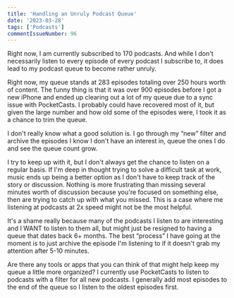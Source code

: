 ```yaml
---
title: 'Handling an Unruly Podcast Queue'
date: '2023-03-28'
tags: ['Podcasts']
commentIssueNumber: 96
---
```


Right now, I am currently subscribed to 170 podcasts. And while I don't necessarily listen to every episode of every podcast I subscribe to, it does lead to my podcast queue to become rather unruly.

Right now, my queue stands at 283 episodes totaling over 250 hours worth of content. The funny thing is that it was over 900 episodes before I got a new iPhone and ended up clearing out a lot of my queue due to a sync issue with PocketCasts. I probably could have recovered most of it, but given the large number and how old some of the episodes were, I took it as a chance to trim the queue.

I don't really know what a good solution is. I go through my “new” filter and archive the episodes I know I don't have an interest in, queue the ones I do and see the queue count grow.

I try to keep up with it, but I don't always get the chance to listen on a regular basis. If I'm deep in thought trying to solve a difficult task at work, music ends up being a better option as I don't have to keep track of the story or discussion. Nothing is more frustrating than missing several minutes worth of discussion because you're focused on something else, then are trying to catch up with what you missed. This is a case where me listening at podcasts at 2x speed might not be the most helpful.

It's a shame really because many of the podcasts I listen to are interesting and I WANT to listen to them all, but might just be resigned to having a queue that dates back 6+ months. The best “process” I have going at the moment is to just archive the episode I'm listening to if it doesn't grab my attention after 5-10 minutes.

Are there any tools or apps that you can think of that might help keep my queue a little more organized? I currently use PocketCasts to listen to podcasts with a filter for all new podcasts. I generally add most episodes to the end of the queue so I listen to the oldest episodes first.